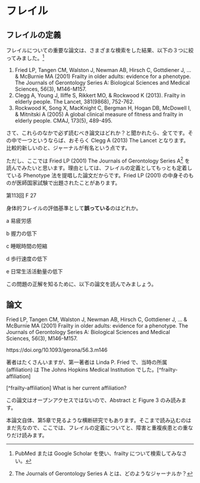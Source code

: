 # フレイル  {#frailty}

## フレイルの定義  {#sec-frailty-definition}

フレイルについての重要な論文は、さまざまな検索をした結果、以下の３つに絞ってみました。[^frailty-definition]

[^frailty-definition]: PubMed または Google Scholar を使い、frailty について検索してみなさい。

1.    Fried LP, Tangen CM, Walston J, Newman AB, Hirsch C, Gottdiener J, … & McBurnie MA (2001) Frailty in older adults: evidence for a phenotype. The Journals of Gerontology Series A: Biological Sciences and Medical Sciences, 56(3), M146-M157.
1.    Clegg A, Young J, Iliffe S, Rikkert MO, & Rockwood K (2013). Frailty in elderly people. The Lancet, 381(9868), 752-762.
1.    Rockwood K, Song X, MacKnight C, Bergman H, Hogan DB, McDowell I, & Mitnitski A (2005) A global clinical measure of fitness and frailty in elderly people. CMAJ, 173(5), 489-495.

さて、これらのなかで必ず読むべき論文はどれか？と聞かれたら、全てです。その中で一つというならば、おそらく Clegg A (2013) The Lancet となります。比較的新しいのと、ジャーナルが有名という点です。

ただし、ここでは Fried LP (2001) The Journals of Gerontology Series A[^frailty-journal] を読んでみたいと思います。理由としては、フレイルの定義としてもっとも定着している Phenotype 法を提唱した論文だからです。Fried LP (2001) の中身そのものが医師国家試験で出題されたことがあります。

[^frailty-journal]: The Journals of Gerontology Series A とは、どのようなジャーナルか？


::: {.callout-note}

第113回 F 27

身体的フレイルの評価基準として**誤っている**のはどれか。

a 易疲労感

b 握力の低下

c 睡眠時間の短縮

d 歩行速度の低下

e 日常生活活動量の低下

:::

この問題の正解を知るために、以下の論文を読んでみましょう。

## 論文  {#sec-frailty-paper}

Fried LP, Tangen CM, Walston J, Newman AB, Hirsch C, Gottdiener J, … & McBurnie MA (2001) Frailty in older adults: evidence for a phenotype. The Journals of Gerontology Series A: Biological Sciences and Medical Sciences, 56(3), M146-M157.

https://doi.org/10.1093/gerona/56.3.m146

著者はたくさんいますが、第一著者は Linda P. Fried で、当時の所属 (affiliation) は The Johns Hopkins Medical Institution でした。[^frailty-affiliation]

[^frailty-affiliation] What is her current affiliation?

この論文はオープンアクセスではないので、Abstract と Figure 3 のみ読みます。

本論文自体、第5章で見るような横断研究でもあります。そこまで読み込むのはまだ先なので、ここでは、フレイルの定義についてと、障害と重複疾患との重なりだけ読みます。






